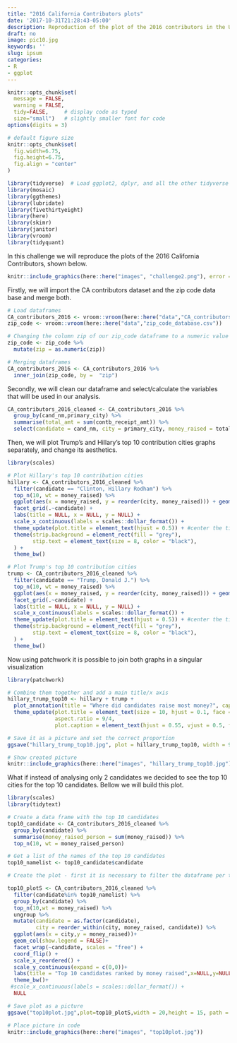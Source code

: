 ```yaml
---
title: "2016 California Contributors plots"
date: '2017-10-31T21:28:43-05:00'
description: Reproduction of the plot of the 2016 contributors in the United States
draft: no
image: pic10.jpg
keywords: ''
slug: ipsum
categories:
- R
- ggplot
---
```


```r
knitr::opts_chunk$set(
  message = FALSE, 
  warning = FALSE, 
  tidy=FALSE,     # display code as typed
  size="small")   # slightly smaller font for code
options(digits = 3)

# default figure size
knitr::opts_chunk$set(
  fig.width=6.75, 
  fig.height=6.75,
  fig.align = "center"
)
```


```r
library(tidyverse)  # Load ggplot2, dplyr, and all the other tidyverse packages
library(mosaic)
library(ggthemes)
library(lubridate)
library(fivethirtyeight)
library(here)
library(skimr)
library(janitor)
library(vroom)
library(tidyquant)
```


In this challenge we will reproduce the plots of the 2016 California Contributors, shown below.

```r

knitr::include_graphics(here::here("images", "challenge2.png"), error = FALSE)

```

Firstly, we will import the CA contributors dataset and the zip code data base and merge both.

```r

# Load dataframes
CA_contributors_2016 <- vroom::vroom(here::here("data","CA_contributors_2016.csv"))
zip_code <- vroom::vroom(here::here("data","zip_code_database.csv"))

# Changing the column zip of our zip_code dataframe to a numeric value
zip_code <- zip_code %>% 
  mutate(zip = as.numeric(zip))

# Merging dataframes
CA_contributors_2016 <- CA_contributors_2016 %>% 
  inner_join(zip_code, by =  "zip")

```

Secondly, we will clean our dataframe and select/calculate the variables that will be used in our analysis.

```r

CA_contributors_2016_cleaned <- CA_contributors_2016 %>%
  group_by(cand_nm,primary_city) %>% 
  summarise(total_amt = sum(contb_receipt_amt)) %>% 
  select(candidate = cand_nm, city = primary_city, money_raised = total_amt)

```

Then, we will plot Trump's and Hillary's top 10 contribution cities graphs separately, and change its aesthetics.

```r
library(scales)

# Plot Hillary's top 10 contribution cities
hillary <- CA_contributors_2016_cleaned %>%
  filter(candidate == "Clinton, Hillary Rodham") %>%
  top_n(10, wt = money_raised) %>% 
  ggplot(aes(x = money_raised, y = reorder(city, money_raised))) + geom_col(fill = "dodgerblue3") +   
  facet_grid(.~candidate) +
  labs(title = NULL, x = NULL, y = NULL) +
  scale_x_continuous(labels = scales::dollar_format()) + 
  theme_update(plot.title = element_text(hjust = 0.5)) + #center the title
  theme(strip.background = element_rect(fill = "grey"), 
        stip.text = element_text(size = 8, color = "black"),
  ) + 
  theme_bw()

# Plot Trump's top 10 contribution cities
trump <- CA_contributors_2016_cleaned %>%
  filter(candidate == "Trump, Donald J.") %>%
  top_n(10, wt = money_raised) %>% 
  ggplot(aes(x = money_raised, y = reorder(city, money_raised))) + geom_col(fill = "brown3") +   
  facet_grid(.~candidate) +
  labs(title = NULL, x = NULL, y = NULL) +
  scale_x_continuous(labels = scales::dollar_format()) + 
  theme_update(plot.title = element_text(hjust = 0.5)) + #center the title
  theme(strip.background = element_rect(fill = "grey"), 
        stip.text = element_text(size = 8, color = "black"),
  ) + 
  theme_bw()

```

Now using patchwork it is possible to join both graphs in a singular visualization

```r
library(patchwork)

# Combine them together and add a main title/x axis
hillary_trump_top10 <- hillary + trump +
  plot_annotation(title = "Where did candidates raise most money?", caption = "Amount Raised") 
  theme_update(plot.title = element_text(size = 10, hjust = 0.1, face = "bold"),
               aspect.ratio = 9/4,
               plot.caption = element_text(hjust = 0.55, vjust = 0.5, face = "bold"))

# Save it as a picture and set the correct proportion
ggsave("hillary_trump_top10.jpg", plot = hillary_trump_top10, width = 9, height = 4, path = here::here("images"))

# Show created picture
knitr::include_graphics(here::here("images", "hillary_trump_top10.jpg"))

```  

What if instead of analysing only 2 candidates we decided to see the top 10 cities for the top 10 candidates. Bellow we will build this plot.

```r
library(scales)
library(tidytext)

# Create a data frame with the top 10 candidates
top10_candidate <- CA_contributors_2016_cleaned %>% 
  group_by(candidate) %>% 
  summarise(money_raised_person = sum(money_raised)) %>% 
  top_n(10, wt = money_raised_person) 

# Get a list of the names of the top 10 candidates
top10_namelist <- top10_candidate$candidate

# Create the plot - first it is necessary to filter the dataframe per top10 candidates, then find the top 10 cities and then insert it in ggplot

top10_plotS <- CA_contributors_2016_cleaned %>% 
  filter(candidate%in% top10_namelist) %>%
  group_by(candidate) %>% 
  top_n(10,wt = money_raised) %>%
  ungroup %>% 
  mutate(candidate = as.factor(candidate),
         city = reorder_within(city, money_raised, candidate)) %>% 
  ggplot(aes(x = city,y = money_raised))+
  geom_col(show.legend = FALSE)+
  facet_wrap(~candidate, scales = "free") +
  coord_flip() +
  scale_x_reordered() +
  scale_y_continuous(expand = c(0,0))+ 
  labs(title = "Top 10 candidates ranked by money raised",x=NULL,y=NULL) +
  theme_bw()+
 #scale_x_continuous(labels = scales::dollar_format()) +
  NULL

# Save plot as a picture
ggsave("top10plot.jpg",plot=top10_plotS,width = 20,height = 15, path = here::here("images"))

# Place picture in code
knitr::include_graphics(here::here("images", "top10plot.jpg"))

```
